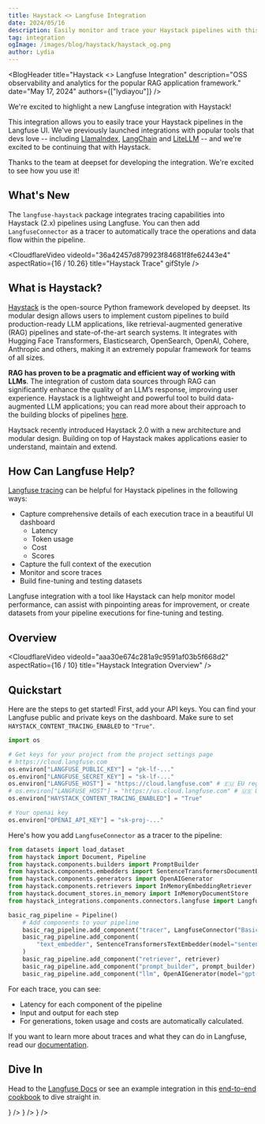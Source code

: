 ```yaml
---
title: Haystack <> Langfuse Integration
date: 2024/05/16
description: Easily monitor and trace your Haystack pipelines with this new Langfuse integration.
tag: integration
ogImage: /images/blog/haystack/haystack_og.png
author: Lydia
---
```



<BlogHeader
  title="Haystack <> Langfuse Integration"
  description="OSS observability and analytics for the popular RAG application framework."
  date="May 17, 2024"
  authors={["lydiayou"]}
/>

We're excited to highlight a new Langfuse integration with Haystack!

This integration allows you to easily trace your Haystack pipelines in the Langfuse UI. We've previously launched integrations with popular tools that devs love -- including [LlamaIndex](/blog/llama-index-integration), [LangChain](/integrations/frameworks/langchain) and [LiteLLM](/integrations/gateways/litellm) -- and we're excited to be continuing that with Haystack.

Thanks to the team at deepset for developing the integration. We're excited to see how you use it!

## What's New

The `langfuse-haystack` package integrates tracing capabilities into Haystack (2.x) pipelines using Langfuse. You can then add `LangfuseConnector` as a tracer to automatically trace the operations and data flow within the pipeline.

<CloudflareVideo
  videoId="36a42457d879923f84681f8fe62443e4"
  aspectRatio={16 / 10.26}
  title="Haystack Trace"
  gifStyle
/>

## What is Haystack?

[Haystack](https://haystack.deepset.ai/) is the open-source Python framework developed by deepset. Its modular design allows users to implement custom pipelines to build production-ready LLM applications, like retrieval-augmented generative (RAG) pipelines and state-of-the-art search systems. It integrates with Hugging Face Transformers, Elasticsearch, OpenSearch, OpenAI, Cohere, Anthropic and others, making it an extremely popular framework for teams of all sizes.

**RAG has proven to be a pragmatic and efficient way of working with LLMs**. The integration of custom data sources through RAG can significantly enhance the quality of an LLM’s response, improving user experience. Haystack is a lightweight and powerful tool to build data-augmented LLM applications; you can read more about their approach to the building blocks of pipelines [here](https://docs.haystack.deepset.ai/docs/intro).

Haytsack recently introduced Haystack 2.0 with a new architecture and modular design. Building on top of Haystack makes applications easier to understand, maintain and extend.

## How Can Langfuse Help?

[Langfuse tracing](/docs/observability/overview) can be helpful for Haystack pipelines in the following ways:

- Capture comprehensive details of each execution trace in a beautiful UI dashboard
  - Latency
  - Token usage
  - Cost
  - Scores
- Capture the full context of the execution
- Monitor and score traces
- Build fine-tuning and testing datasets

Langfuse integration with a tool like Haystack can help monitor model performance, can assist with pinpointing areas for improvement, or create datasets from your pipeline executions for fine-tuning and testing.

## Overview

<CloudflareVideo
  videoId="aaa30e674c281a9c9591af03b5f668d2"
  aspectRatio={16 / 10}
  title="Haystack Integration Overview"
/>

## Quickstart

Here are the steps to get started! First, add your API keys. You can find your Langfuse public and private keys on the dashboard. Make sure to set `HAYSTACK_CONTENT_TRACING_ENABLED` to `"True"`.

```python
import os

# Get keys for your project from the project settings page
# https://cloud.langfuse.com
os.environ["LANGFUSE_PUBLIC_KEY"] = "pk-lf-..."
os.environ["LANGFUSE_SECRET_KEY"] = "sk-lf-..."
os.environ["LANGFUSE_HOST"] = "https://cloud.langfuse.com" # 🇪🇺 EU region
# os.environ["LANGFUSE_HOST"] = "https://us.cloud.langfuse.com" # 🇺🇸 US region
os.environ["HAYSTACK_CONTENT_TRACING_ENABLED"] = "True"

# Your openai key
os.environ["OPENAI_API_KEY"] = "sk-proj-..."
```

Here's how you add `LangfuseConnector` as a tracer to the pipeline:

```python
from datasets import load_dataset
from haystack import Document, Pipeline
from haystack.components.builders import PromptBuilder
from haystack.components.embedders import SentenceTransformersDocumentEmbedder, SentenceTransformersTextEmbedder
from haystack.components.generators import OpenAIGenerator
from haystack.components.retrievers import InMemoryEmbeddingRetriever
from haystack.document_stores.in_memory import InMemoryDocumentStore
from haystack_integrations.components.connectors.langfuse import LangfuseConnector

basic_rag_pipeline = Pipeline()
    # Add components to your pipeline
    basic_rag_pipeline.add_component("tracer", LangfuseConnector("Basic RAG Pipeline"))
    basic_rag_pipeline.add_component(
        "text_embedder", SentenceTransformersTextEmbedder(model="sentence-transformers/all-MiniLM-L6-v2")
    )
    basic_rag_pipeline.add_component("retriever", retriever)
    basic_rag_pipeline.add_component("prompt_builder", prompt_builder)
    basic_rag_pipeline.add_component("llm", OpenAIGenerator(model="gpt-4o", generation_kwargs={"n": 2}))
```

For each trace, you can see:

- Latency for each component of the pipeline
- Input and output for each step
- For generations, token usage and costs are automatically calculated.

If you want to learn more about traces and what they can do in Langfuse, read our [documentation](/docs/observability/overview).

## Dive In

Head to the [Langfuse Docs](/integrations/frameworks/haystack) or see an example integration in this [end-to-end cookbook](/guides/cookbook/integration_haystack) to dive straight in.


<Cards num={3}>
  <Card
    title="Docs"
    href="/integrations/frameworks/haystack"
    icon={<BookOpen />}
  />
  <Card
    title="Cookbook"
    href="/guides/cookbook/integration_haystack"
    icon={<FileCode />}
  />
  <Card title="Video" href="/guides/videos/haystack" icon={<Video />} />
</Cards>
